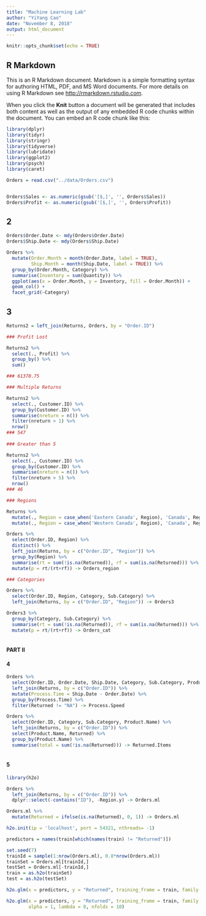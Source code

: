---
title: "Machine Learning Lab"
author: "YiYang Cao"
date: "November 8, 2018"
output: html_document
---

```{r setup, include=FALSE}
knitr::opts_chunk$set(echo = TRUE)
```

## R Markdown

This is an R Markdown document. Markdown is a simple formatting syntax for authoring HTML, PDF, and MS Word documents. For more details on using R Markdown see <http://rmarkdown.rstudio.com>.

When you click the **Knit** button a document will be generated that includes both content as well as the output of any embedded R code chunks within the document. You can embed an R code chunk like this:

```{r cars}

library(dplyr)
library(tidyr)
library(stringr)
library(tidyverse)
library(lubridate)
library(ggplot2)
library(psych)
library(caret)

Orders = read.csv("../data/Orders.csv")


Orders$Sales <- as.numeric(gsub('[$,]', '', Orders$Sales))
Orders$Profit <- as.numeric(gsub('[$,]', '', Orders$Profit))

```

## 2

```{r pressure, echo=FALSE}

Orders$Order.Date <- mdy(Orders$Order.Date)
Orders$Ship.Date <- mdy(Orders$Ship.Date)

Orders %>% 
  mutate(Order.Month = month(Order.Date, label = TRUE),
         Ship.Month = month(Ship.Date, label = TRUE)) %>% 
  group_by(Order.Month, Category) %>%
  summarise(Inventory = sum(Quantity)) %>% 
  ggplot(aes(x = Order.Month, y = Inventory, fill = Order.Month)) +
  geom_col() +
  facet_grid(~Category)

```

## 3

```{r returns}

Returns2 = left_join(Returns, Orders, by = "Order.ID")

### Profit Lost

Returns2 %>% 
  select(., Profit) %>%
  group_by() %>% 
  sum()

### 61370.75

### Multiple Returns

Returns2 %>% 
  select(., Customer.ID) %>% 
  group_by(Customer.ID) %>% 
  summarise(nreturn = n()) %>% 
  filter(nreturn > 1) %>%
  nrow()
### 547
  
### Greater than 5

Returns2 %>% 
  select(., Customer.ID) %>% 
  group_by(Customer.ID) %>% 
  summarise(nreturn = n()) %>% 
  filter(nreturn > 5) %>%
  nrow()
### 46

### Regions

Returns %>% 
  mutate(., Region = case_when('Eastern Canada', Region), 'Canada', Region) %>% 
  mutate(., Region = case_when('Western Canada', Region), 'Canada', Region) -> Returns3

Orders %>% 
  select(Order.ID, Region) %>% 
  distinct() %>% 
  left_join(Returns, by = c("Order.ID", "Region")) %>% 
  group_by(Region) %>% 
  summarise(rt = sum(!is.na(Returned)), rf = sum(is.na(Returned))) %>% 
  mutate(p = rt/(rt+rf)) -> Orders_region

### Categories

Orders %>% 
  select(Order.ID, Region, Category, Sub.Category) %>% 
  left_join(Returns, by = c("Order.ID", "Region")) -> Orders3

Orders3 %>% 
  group_by(Category, Sub.Category) %>% 
  summarise(rt = sum(!is.na(Returned)), rf = sum(is.na(Returned))) %>% 
  mutate(p = rt/(rt+rf)) -> Orders_cat
  

```


#### PART II

#### 4

```{r machine learning}

Orders %>% 
  select(Order.ID, Order.Date, Ship.Date, Category, Sub.Category, Product.Name) %>% 
  left_join(Returns, by = c("Order.ID")) %>% 
  mutate(Process.Time = Ship.Date - Order.Date) %>% 
  group_by(Process.Time) %>% 
  filter(Returned != "NA") -> Process.Speed

Orders %>% 
  select(Order.ID, Category, Sub.Category, Product.Name) %>% 
  left_join(Returns, by = c("Order.ID")) %>% 
  select(Product.Name, Returned) %>% 
  group_by(Product.Name) %>% 
  summarise(total = sum(!is.na(Returned))) -> Returned.Items
  
```

#### 5

```{r machine learning}

library(h2o)

Orders %>% 
  left_join(Returns, by = c("Order.ID")) %>% 
  dplyr::select(-contains("ID"), -Region.y) -> Orders.ml

Orders.ml %>% 
  mutate(Returned = ifelse(is.na(Returned), 0, 1)) -> Orders.ml

h2o.init(ip = 'localhost', port = 54321, nthreads= -1)

predictors = names(train[which(names(train) != "Returned")])

set.seed(7)
trainId = sample(1:nrow(Orders.ml), 0.8*nrow(Orders.ml))
trainSet = Orders.ml[trainId,]
testSet = Orders.ml[-trainId,]
train = as.h2o(trainSet)
test = as.h2o(testSet)

h2o.glm(x = predictors, y = "Returned", training_frame = train, family = "binomial")

h2o.glm(x = predictors, y = "Returned", training_frame = train, family = "binomial", 
        alpha = 1, lambda = 0, nfolds = 10)



```

